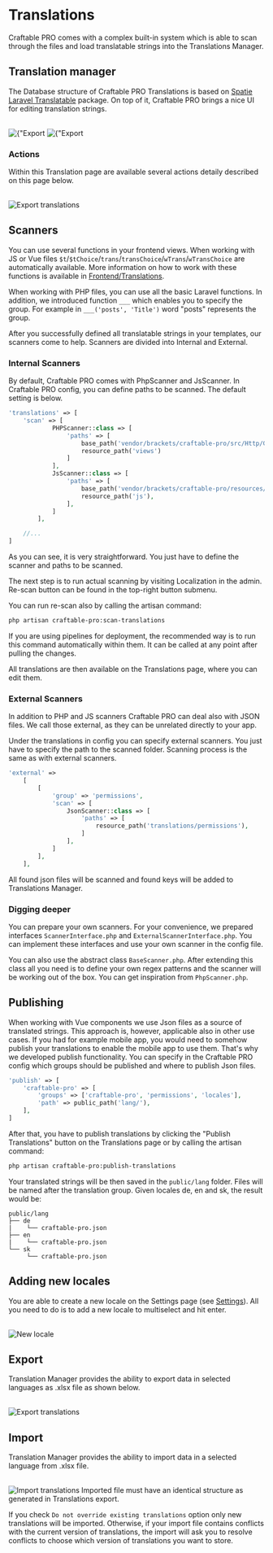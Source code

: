 
# Translations

Craftable PRO comes with a complex built-in system which is able to scan through the files and load translatable strings into the Translations Manager.

## Translation manager

The Database structure of Craftable PRO Translations is based on [Spatie Laravel Translatable](https://spatie.be/docs/laravel-translatable) package. On top of it, Craftable PRO brings a nice UI for editing translation strings.

<br />
<div className="flex items-start gap-4">
  <Image alt={"Export translations"} src="/images/translations.png" />
  <Image alt={"Export translations"} src="/images/edit-translations.png" />
</div>

### Actions

Within this Translation page are available several actions detaily described on this page below.

<br />
<Image alt="Export translations" src="/images/translations-actions.png" />

## Scanners

You can use several functions in your frontend views. When working with JS or Vue files `$t`/`$tChoice`/`trans`/`transChoice`/`wTrans`/`wTransChoice` are automatically available. More information on how to work with these functions is available in [Frontend/Translations](/v3/frontend/translations).

When working with PHP files, you can use all the basic Laravel functions. In addition, we introduced function `___` which enables you to specify the group. For example in `___('posts', 'Title')` word "posts" represents the group.

After you successfully defined all translatable strings in your templates, our scanners come to help. Scanners are divided into Internal and External.

### Internal Scanners

By default, Craftable PRO comes with PhpScanner and JsScanner. In Craftable PRO config, you can define paths to be scanned. The default setting is below.

```php filename="config/craftable-pro.php"
'translations' => [
    'scan' => [
            PHPScanner::class => [
                'paths' => [
                    base_path('vendor/brackets/craftable-pro/src/Http/Controllers'),
                    resource_path('views')
                ]
            ],
            JsScanner::class => [
                'paths' => [
                    base_path('vendor/brackets/craftable-pro/resources/js'),
                    resource_path('js'),
                ],
            ]
        ],

    //...
]
```

As you can see, it is very straightforward. You just have to define the scanner and paths to be scanned.

The next step is to run actual scanning by visiting Localization in the admin. Re-scan button can be found in the top-right button submenu.

You can run re-scan also by calling the artisan command:

```bash copy
php artisan craftable-pro:scan-translations
```

<Callout type="info">
  If you are using pipelines for deployment, the recommended way is to run this
  command automatically within them. It can be called at any point after pulling
  the changes.
</Callout>

All translations are then available on the Translations page, where you can edit them.

### External Scanners

In addition to PHP and JS scanners Craftable PRO can deal also with JSON files. We call those external, as they can be unrelated directly to your app.

Under the translations in config you can specify external scanners. You just have to specify the path to the scanned folder. Scanning process is the same as with external scanners.

```php filename="config/craftable-pro.php"
'external' =>
    [
        [
            'group' => 'permissions',
            'scan' => [
                JsonScanner::class => [
                    'paths' => [
                        resource_path('translations/permissions'),
                    ]
                ],
            ]
        ],
    ],
```

All found json files will be scanned and found keys will be added to Translations Manager.

### Digging deeper

You can prepare your own scanners. For your convenience, we prepared interfaces `ScannerInterface.php` and `ExternalScannerInterface.php`. You can implement these interfaces and use your own scanner in the config file.

You can also use the abstract class `BaseScanner.php`. After extending this class all you need is to define your own regex patterns and the scanner will be working out of the box. You can get inspiration from `PhpScanner.php`.

## Publishing

When working with Vue components we use Json files as a source of translated strings. This approach is, however, applicable also in other use cases. If you had for example mobile app, you would need to somehow publish your translations to enable the mobile app to use them. That's why we developed publish functionality.
You can specify in the Craftable PRO config which groups should be published and where to publish Json files.

```php filename="config/craftable-pro.php"
'publish' => [
    'craftable-pro' => [
        'groups' => ['craftable-pro', 'permissions', 'locales'],
        'path' => public_path('lang/'),
    ],
]
```

After that, you have to publish translations by clicking the "Publish Translations" button on the Translations page or by calling the artisan command:

```bash copy
php artisan craftable-pro:publish-translations
```

Your translated strings will be then saved in the `public/lang` folder. Files will be named after the translation group. Given locales de, en and sk, the result would be:

```
public/lang
├── de
|    └── craftable-pro.json
├── en
|    └── craftable-pro.json
└── sk
     └── craftable-pro.json
```

## Adding new locales

You are able to create a new locale on the Settings page (see [Settings](/v3/basic-features/settings)). All you need to do is to add a new locale to multiselect and hit enter.

<br />
<Image alt="New locale" src="/images/new-locale.png" />

## Export

Translation Manager provides the ability to export data in selected languages as .xlsx file as shown below.

<br />
<Image alt="Export translations" src="/images/export-translations.png" />

## Import

Translation Manager provides the ability to import data in a selected language from .xlsx file.

<br />
<Image
  alt="Import translations"
  width={450}
  height={450}
  src="/images/import-translations.png"
/>

<Callout type="warning">
  Imported file must have an identical structure as generated in Translations
  export.
</Callout>

If you check `Do not override existing translations` option only new translations will be imported. Otherwise, if your import file contains conflicts with the current version of translations, the import will ask you to resolve conflicts to choose which version of translations you want to store.
